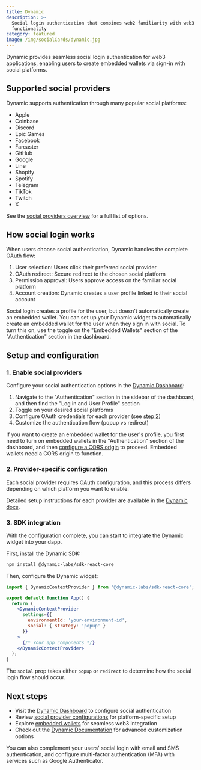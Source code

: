 ```yaml
---
title: Dynamic
description: >-
  Social login authentication that combines web2 familiarity with web3
  functionality
category: featured
image: /img/socialCards/dynamic.jpg
---
```


Dynamic provides seamless social login authentication for web3 applications, enabling users to 
create embedded wallets via sign-in with social platforms.

## Supported social providers

Dynamic supports authentication through many popular social platforms:

- Apple
- Coinbase
- Discord
- Epic Games
- Facebook
- Farcaster
- GitHub
- Google
- Line
- Shopify
- Spotify
- Telegram
- TikTok
- Twitch
- X

See the [social providers overview](https://docs.dynamic.xyz/social-providers/overview) for a full 
list of options.

## How social login works

When users choose social authentication, Dynamic handles the complete OAuth flow:

1. User selection: Users click their preferred social provider
2. OAuth redirect: Secure redirect to the chosen social platform  
3. Permission approval: Users approve access on the familiar social platform
4. Account creation: Dynamic creates a user profile linked to their social account

Social login creates a profile for the user, but doesn't automatically create an embedded wallet. 
You can set up your Dynamic widget to automatically create an embedded wallet for the user when they
sign in with social. To turn this on, use the toggle on the "Embedded Wallets" section of the 
"Authentication" section in the dashboard.

## Setup and configuration

### 1. Enable social providers

Configure your social authentication options in the [Dynamic Dashboard](https://app.dynamic.xyz/dashboard/log-in-user-profile):

1. Navigate to the "Authentication" section in the sidebar of the dashboard, and then find the "Log 
  in and User Profile" section
2. Toggle on your desired social platforms
3. Configure OAuth credentials for each provider (see [step 2](#2-provider-specific-configuration))
4. Customize the authentication flow (popup vs redirect)

If you want to create an embedded wallet for the user's profile, you first need to turn on 
embedded wallets in the "Authentication" section of the dashboard, and then [configure a CORS origin](https://docs.dynamic.xyz/developer-dashboard/security#allowed-cors-origin) to proceed. Embedded wallets need a CORS origin to function.

### 2. Provider-specific configuration

Each social provider requires OAuth configuration, and this process differs depending on which 
platform you want to enable. 

Detailed setup instructions for each provider are available in the [Dynamic docs](https://docs.dynamic.xyz/social-providers/overview).

### 3. SDK integration

With the configuration complete, you can start to integrate the Dynamic widget into your dapp.

First, install the Dynamic SDK:

```bash
npm install @dynamic-labs/sdk-react-core
```

Then, configure the Dynamic widget:

```jsx
import { DynamicContextProvider } from '@dynamic-labs/sdk-react-core';

export default function App() {
  return (
    <DynamicContextProvider
      settings={{
        environmentId: 'your-environment-id',
        social: { strategy: 'popup' }
      }}
    >
      {/* Your app components */}
    </DynamicContextProvider>
  );
}
```

The `social` prop takes either `popup` or `redirect` to determine how the social login flow should
occur.

## Next steps

- Visit the [Dynamic Dashboard](https://app.dynamic.xyz/dashboard) to configure social 
  authentication
- Review [social provider configurations](https://docs.dynamic.xyz/social-providers/overview) for 
  platform-specific setup
- Explore [embedded wallets](https://docs.dynamic.xyz/wallets/embedded-wallets/dynamic-embedded-wallets) 
  for seamless web3 integration
- Check out the [Dynamic Documentation](https://docs.dynamic.xyz/) for advanced customization 
  options

You can also complement your users' social login with email and SMS authentication, and configure
multi-factor authentication (MFA) with services such as Google Authenticator.
